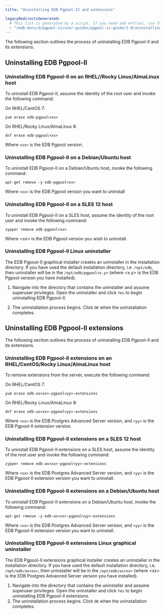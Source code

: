 ```yaml
---
title: "Uninstalling EDB Pgpool-II and extensions"

legacyRedirectsGenerated:
  # This list is generated by a script. If you need add entries, use the `legacyRedirects` key.
  - "/edb-docs/d/pgpool-ii/user-guides/pgpool-ii-guide/1.0/uninstalling_pgpool-II.html"
---
```


The following section outlines the process of uninstalling EDB Pgpool-II and its extensions.

## Uninstalling EDB Pgpool-II

### Uninstalling EDB Pgpool-II on an RHEL//Rocky Linux/AlmaLinux host

To uninstall EDB Pgpool-II, assume the identity of the root user and invoke the following command:

On RHEL/CentOS 7:

```text
yum erase edb-pgpool<xx>
```

On RHEL/Rocky Linux/AlmaLinux 8:

```text
dnf erase edb-pgpool<xx>
```

Where `<xx>` is the EDB Pgpool version.

### Uninstalling EDB Pgpool-II on a Debian/Ubuntu host

To uninstall EDB Pgpool-II on a Debian/Ubuntu host, invoke the following command:

```text
apt-get remove -y edb-pgpool<xx>
```

Where `<xx>` is the EDB Pgpool version you want to uninstall

### Uninstalling EDB Pgpool-II on a SLES 12 host

To uninstall EDB Pgpool-II on a SLES host, assume the identity of the root user and invoke the following command:

```text
zypper remove edb-pgpool<xx>
```

Where &lt;xx> is the EDB Pgpool version you wish to uninstall.

### Uninstalling EDB Pgpool-II Linux uninstaller

The EDB Pgpool-II graphical installer creates an uninstaller in the installation directory. If you have used the default installation directory, i.e. `/opt/edb`, then uninstaller will be in the `/opt/edb/pgpool<x.y>` (where &lt;x.y> is the EDB Pgpool version you have installed).

1.  Navigate into the directory that contains the uninstaller and assume superuser privileges. Open the uninstaller and click `Yes` to begin uninstalling EDB Pgpool-II.

2.  The uninstallation process begins. Click `OK` when the uninstallation completes.

## Uninstalling EDB Pgpool-II extensions

The following section outlines the process of uninstalling EDB Pgpool-II and its extensions.

### Uninstalling EDB Pgpool-II extensions on an RHEL/CentOS/Rocky Linux/AlmaLinux host

To remove extensions from the server, execute the following command:

On RHEL/CentOS 7:

```text
yum erase edb-as<xx>-pgpool<yy>-extensions
```

On RHEL/Rocky Linux/AlmaLinux 8:

```text
dnf erase edb-as<xx>-pgpool<yy>-extensions
```

Where `<xx>` is the EDB Postgres Advanced Server version, and `<yy>` is the EDB Pgpool-II extension version.

### Uninstalling EDB Pgpool-II extensions on a SLES 12 host

To uninstall EDB Pgpool-II extensions on a SLES host, assume the identity of the root user and invoke the following command:

```text
zypper remove edb-as<xx>-pgpool<yy>-extensions
```

Where `<xx>` is the EDB Postgres Advanced Server version, and `<yy>` is the EDB Pgpool-II extension version you want to uninstall.

### Uninstalling EDB Pgpool-II extensions on a Debian/Ubuntu host

To uninstall EDB Pgpool-II extensions on a Debian/Ubuntu host, invoke the following command:

```text
apt-get remove -y edb-as<xx>-pgpool<yy>-extensions
```

Where `<xx>` is the EDB Postgres Advanced Server version, and `<yy>` is the EDB Pgpool-II extension version you want to uninstall.

### Uninstalling EDB Pgpool-II extensions Linux graphical uninstaller

The EDB Pgpool-II extensions graphical installer creates an uninstaller in the installation directory. If you have used the default installation directory, i.e. `/opt/edb/as<xx>`, then uninstaller will be in the `/opt/edb/as<xx>` (where &lt;xx> is the EDB Postgres Advanced Server version you have installed).

1.  Navigate into the directory that contains the uninstaller and assume superuser privileges. Open the uninstaller and click `Yes` to begin uninstalling EDB Pgpool-II extensions.
2.  The uninstallation process begins. Click `OK` when the uninstallation completes.
